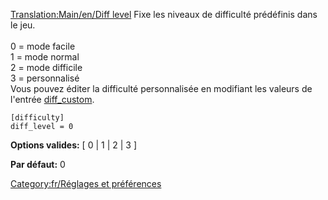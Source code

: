 [[Translation:Main/en/Diff level]]
{{fr/Contenu historique}}
Fixe les niveaux de difficulté prédéfinis dans le jeu.<br><br>
0 = mode facile<br>
1 = mode normal<br>
2 = mode difficile<br>
3 = personnalisé<br>
Vous pouvez éditer la difficulté personnalisée en modifiant les valeurs de l'entrée [[Main/fr/Difficulté personnalisée|diff_custom]].

<pre>
[difficulty]
diff_level = 0
</pre>

'''Options valides:''' [ 0 | 1 | 2 | 3 ]

'''Par défaut:''' 0


[[Category:fr/Réglages et préférences]]